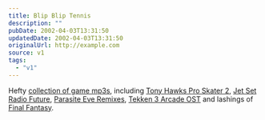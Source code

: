 ```yaml
---
title: Blip Blip Tennis
description: ""
pubDate: 2002-04-03T13:31:50
updatedDate: 2002-04-03T13:31:50
originalUrl: http://example.com
source: v1
tags:
  - "v1"
---
```


Hefty [collection of game mp3s][1], including [Tony Hawks Pro Skater 2][2], [Jet Set Radio Future][3], [Parasite Eve Remixes][4], [Tekken 3 Arcade OST][5] and lashings of [Final Fantasy][6].

[1]: http://www.gamingforce.com/audio/mp3/
[2]: http://www.gamingforce.com/audio/mp3/sz/thps2.php
[3]: http://www.gamingforce.com/audio/mp3/gr/jetsetradiofuture.php
[4]: http://www.gamingforce.com/audio/mp3/gr/pevermix.php
[5]: http://www.gamingforce.com/audio/mp3/sz/tekken3arcade.php
[6]: http://www.gamingforce.com/audio/mp3/af.php
